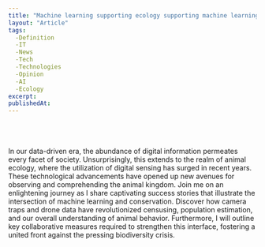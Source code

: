 ```yaml
---
title: "Machine learning supporting ecology supporting machine learning"
layout: "Article"
tags: 
  -Definition
  -IT
  -News
  -Tech
  -Technologies
  -Opinion
  -AI
  -Ecology
excerpt:
publishedAt:
---
```

<br/>
<Youtube id= "eP79uTWTTjY"/>
<br/>
<br/>
In our data-driven era, the abundance of digital information permeates every facet of society. Unsurprisingly, this extends to the realm of animal ecology, where the utilization of digital sensing has surged in recent years. These technological advancements have opened up new avenues for observing and comprehending the animal kingdom. Join me on an enlightening journey as I share captivating success stories that illustrate the intersection of machine learning and conservation. Discover how camera traps and drone data have revolutionized censusing, population estimation, and our overall understanding of animal behavior. Furthermore, I will outline key collaborative measures required to strengthen this interface, fostering a united front against the pressing biodiversity crisis.
<br/>